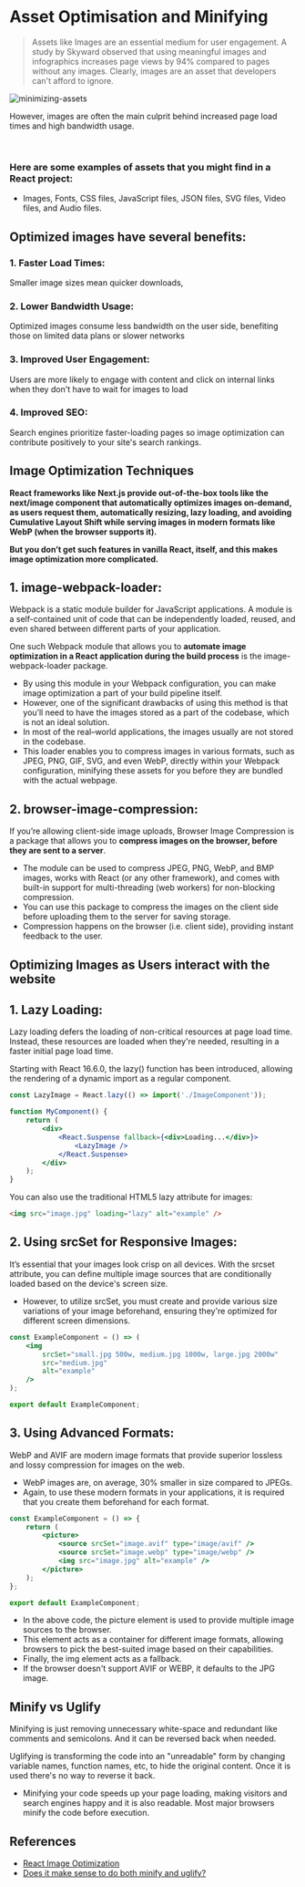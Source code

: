 # Asset Optimisation and Minifying

> Assets like Images are an essential medium for user engagement. A study by Skyward observed that using meaningful images and infographics increases page views by 94% compared to pages without any images. Clearly, images are an asset that developers can't afford to ignore.

![minimizing-assets](/minimizing-assets.png)

However, images are often the main culprit behind increased page load times and high bandwidth usage.

<br />

### Here are some examples of assets that you might find in a React project:

-   Images, Fonts, CSS files, JavaScript files, JSON files, SVG files, Video files, and Audio files.

## Optimized images have several benefits:

### 1. Faster Load Times:

Smaller image sizes mean quicker downloads,

### 2. Lower Bandwidth Usage:

Optimized images consume less bandwidth on the user side, benefiting those on limited data plans or slower networks

### 3. Improved User Engagement:

Users are more likely to engage with content and click on internal links when they don't have to wait for images to load

### 4. Improved SEO:

Search engines prioritize faster-loading pages so image optimization can contribute positively to your site's search rankings.

## Image Optimization Techniques

**React frameworks like Next.js provide out-of-the-box tools like the next/image component that automatically optimizes images on-demand, as users request them, automatically resizing, lazy loading, and avoiding Cumulative Layout Shift while serving images in modern formats like WebP (when the browser supports it).**

**But you don’t get such features in vanilla React, itself, and this makes image optimization more complicated.**

## 1. image-webpack-loader:

Webpack is a static module builder for JavaScript applications. A module is a self-contained unit of code that can be independently loaded, reused, and even shared between different parts of your application.

One such Webpack module that allows you to <span className='hgl'>**automate image optimization in a React application during the build process**</span> is the image-webpack-loader package.

-   By using this module in your Webpack configuration, you can make image optimization a part of your build pipeline itself.
-   However, one of the significant drawbacks of using this method is that you’ll need to have the images stored as a part of the codebase, which is not an ideal solution.
-   In most of the real–world applications, the images usually are not stored in the codebase.
-   This loader enables you to compress images in various formats, such as JPEG, PNG, GIF, SVG, and even WebP, directly within your Webpack configuration, minifying these assets for you before they are bundled with the actual webpage.

## 2. browser-image-compression:

If you’re allowing client-side image uploads, Browser Image Compression is a package that allows you to <span className='hgl'>**compress images on the browser, before they are sent to a server**</span>.

-   The module can be used to compress JPEG, PNG, WebP, and BMP images, works with React (or any other framework), and comes with built-in support for multi-threading (web workers) for non-blocking compression.
-   You can use this package to compress the images on the client side before uploading them to the server for saving storage.
-   Compression happens on the browser (i.e. client side), providing instant feedback to the user.

## Optimizing Images as Users interact with the website

## 1. Lazy Loading:

Lazy loading defers the loading of non-critical resources at page load time. Instead, these resources are loaded when they're needed, resulting in a faster initial page load time.

Starting with React 16.6.0, the lazy() function has been introduced, allowing the rendering of a dynamic import as a regular component.

```jsx
const LazyImage = React.lazy(() => import('./ImageComponent'));

function MyComponent() {
    return (
        <div>
            <React.Suspense fallback={<div>Loading...</div>}>
                <LazyImage />
            </React.Suspense>
        </div>
    );
}
```

You can also use the traditional HTML5 <span className='hgl'>lazy</span> attribute for images:

```html
<img src="image.jpg" loading="lazy" alt="example" />
```

## 2. Using srcSet for Responsive Images:

It’s essential that your images look crisp on all devices. With the srcset attribute, you can define multiple image sources that are conditionally loaded based on the device's screen size.

-   However, to utilize srcSet, you must create and provide various size variations of your image beforehand, ensuring they're optimized for different screen dimensions.

```jsx
const ExampleComponent = () => (
    <img
        srcSet="small.jpg 500w, medium.jpg 1000w, large.jpg 2000w"
        src="medium.jpg"
        alt="example"
    />
);

export default ExampleComponent;
```

## 3. Using Advanced Formats:

WebP and AVIF are modern image formats that provide superior lossless and lossy compression for images on the web.

-   WebP images are, on average, 30% smaller in size compared to JPEGs.
-   Again, to use these modern formats in your applications, it is required that you create them beforehand for each format.

```jsx
const ExampleComponent = () => {
    return (
        <picture>
            <source srcSet="image.avif" type="image/avif" />
            <source srcSet="image.webp" type="image/webp" />
            <img src="image.jpg" alt="example" />
        </picture>
    );
};

export default ExampleComponent;
```

-   In the above code, the picture element is used to provide multiple image sources to the browser.
-   This element acts as a container for different image formats, allowing browsers to pick the best-suited image based on their capabilities.
-   Finally, the img element acts as a fallback.
-   If the browser doesn't support AVIF or WEBP, it defaults to the JPG image.

## Minify vs Uglify

Minifying is just removing unnecessary white-space and redundant like comments and semicolons. And it can be reversed back when needed.

Uglifying is transforming the code into an "unreadable" form by changing variable names, function names, etc, to hide the original content. Once it is used there's no way to reverse it back.

-   Minifying your code speeds up your page loading, making visitors and search engines happy and it is also readable. Most major browsers minify the code before execution.

## References

-   [React Image Optimization](https://imagekit.io/blog/react-image-optimization/)
-   [Does it make sense to do both minify and uglify?](https://stackoverflow.com/questions/33708197/does-it-make-sense-to-do-both-minify-and-uglify)
